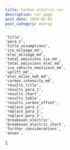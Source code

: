 ```yaml
---
title: Carbon electric car
description: car page
post_date: 2020-02-03
post_category: energy
---
```




    'title',
    'para_1',
    'title_assumptions',
    'ice_mileage_md',
    'elec_mileage_md',
    'total_emissions_ice_md',
    'total_emissions_elec_md',
    'ice_vehicle_emissions_md',
    'uplift_md',
    'elec_miles_kwh_md',
    'carbon_intensity_md',
    'results_title',
    'results_para_1',
    'results_chart',
    'results_table',
    'results_carbon_offset',
    'replace_para_1',
    'replace_para_2',
    'replace_para_3',
    'breakeven_electric',
    'breakeven_electric_chart',
    'further_considerations',
    'annex',
];

<ObservableNotebook notebook={notebook} cells={output_order} />
